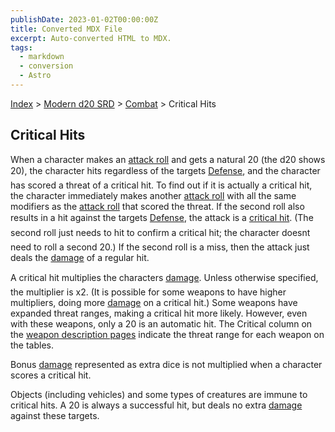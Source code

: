 ```yaml
---
publishDate: 2023-01-02T00:00:00Z
title: Converted MDX File
excerpt: Auto-converted HTML to MDX.
tags:
  - markdown
  - conversion
  - Astro
---
```


[Index](-index) > [Modern d20 SRD](modern-d20-srd-index) > [Combat](modern-d20-srd-combat-index) > Critical Hits

## Critical Hits

When a character makes an [attack
roll](modern-d20-srd-combat-attack-roll) and gets a natural 20 (the d20 shows 20), the character hits regardless of the targets [Defense](modern-d20-srd-combat-defense), and the character has scored a threat of a critical hit. To find out if it is actually a critical hit, the character immediately makes another [attack
roll](modern-d20-srd-combat-attack-roll) with all the same modifiers as the [attack
roll](modern-d20-srd-combat-attack-roll) that scored the threat. If the second roll also results in a hit against the targets [Defense](modern-d20-srd-combat-defense), the attack is a [critical
hit](modern-d20-srd-combat-critical-hits). (The second roll just needs to hit to confirm a critical hit; the character doesnt need to roll a second 20.) If the second roll is a miss, then the attack just deals the [damage](modern-d20-srd-combat-damage) of a regular hit.

A critical hit multiplies the characters [damage](modern-d20-srd-combat-damage). Unless otherwise specified,
the multiplier is x2. (It is possible for some weapons to have higher multipliers,
doing more [damage](modern-d20-srd-combat-damage) on a critical hit.) Some weapons have expanded threat ranges,
making a critical hit more likely. However, even with these weapons, only a
20 is an automatic hit. The Critical column on the [weapon
description pages](modern-d20-srd-equipment-equipment-weapons) indicate the threat range for each weapon on the tables.

Bonus [damage](modern-d20-srd-combat-damage) represented as extra dice is not multiplied when a character scores a critical hit.

Objects (including vehicles) and some types of creatures are immune to critical hits. A 20 is always a successful hit, but deals no extra [damage](modern-d20-srd-combat-damage) against these targets.
